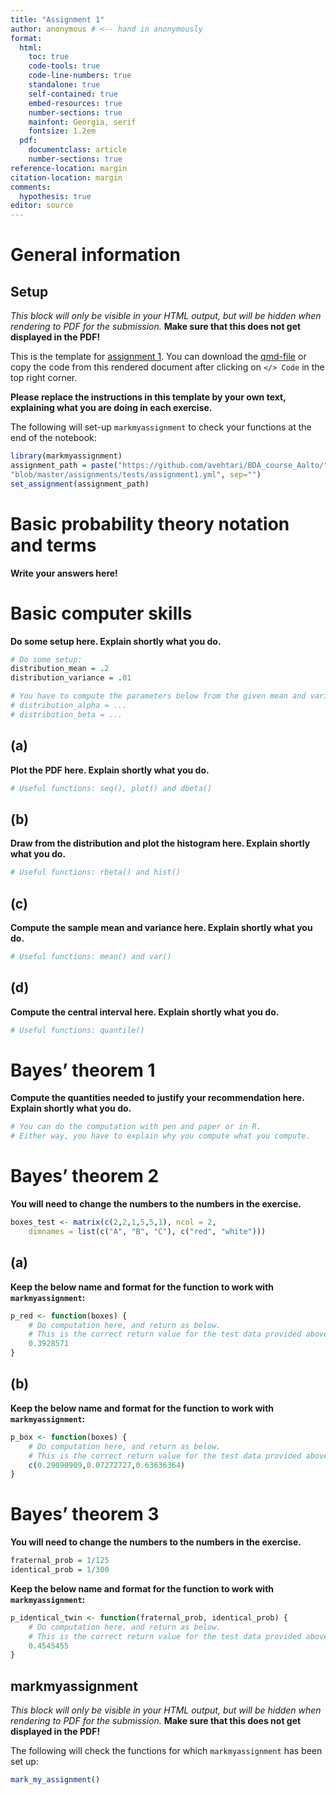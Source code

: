 ```yaml
---
title: "Assignment 1"
author: anonymous # <-- hand in anonymously
format: 
  html:
    toc: true
    code-tools: true
    code-line-numbers: true
    standalone: true
    self-contained: true
    embed-resources: true  
    number-sections: true
    mainfont: Georgia, serif
    fontsize: 1.2em
  pdf:  
    documentclass: article
    number-sections: true
reference-location: margin
citation-location: margin 
comments:
  hypothesis: true
editor: source
---
```



# General information    

:::: {.content-hidden when-format="pdf"}
::: {.callout-warning collapse=false}
   
## Setup 


*This block will only be visible in your HTML output, but will be hidden when rendering to PDF for the submission.*
**Make sure that this does not get displayed in the PDF!**
            



This is the template for [assignment 1](assignment1.html). You can download the [qmd-file](https://raw.githubusercontent.com/avehtari/BDA_course_Aalto/gh-pages/assignments/template1.qmd) or copy the code from this rendered document after clicking on `</> Code` in the top right corner.

**Please replace the instructions in this template by your own text, explaining what you are doing in each exercise.** 

The following will set-up `markmyassignment` to check your functions at the end of the notebook:
 
```r
library(markmyassignment) 
assignment_path = paste("https://github.com/avehtari/BDA_course_Aalto/",
"blob/master/assignments/tests/assignment1.yml", sep="")
set_assignment(assignment_path)   
```       

:::
::::


# Basic probability theory notation and terms  

 
**Write your answers here!** 
   


# Basic computer skills

**Do some setup here. Explain shortly what you do.**
```r
# Do some setup:
distribution_mean = .2
distribution_variance = .01

# You have to compute the parameters below from the given mean and variance
# distribution_alpha = ...
# distribution_beta = ...
```


## (a)


**Plot the PDF here. Explain shortly what you do.**
```r
# Useful functions: seq(), plot() and dbeta()
```


## (b)


**Draw from the distribution and plot the histogram here. Explain shortly what you do.**
```r
# Useful functions: rbeta() and hist()
```


## (c)


**Compute the sample mean and variance here. Explain shortly what you do.**
```r
# Useful functions: mean() and var()
```


## (d)


**Compute the central interval here. Explain shortly what you do.**
```r
# Useful functions: quantile()
```


# Bayes' theorem 1   



**Compute the quantities needed to justify your recommendation here. Explain shortly what you do.**
```r
# You can do the computation with pen and paper or in R. 
# Either way, you have to explain why you compute what you compute.
```


# Bayes' theorem 2

**You will need to change the numbers to the numbers in the exercise.**
```r
boxes_test <- matrix(c(2,2,1,5,5,1), ncol = 2,
    dimnames = list(c("A", "B", "C"), c("red", "white")))
```


## (a)


**Keep the below name and format for the function to work with `markmyassignment`:**
```r
p_red <- function(boxes) {
    # Do computation here, and return as below.
    # This is the correct return value for the test data provided above.
    0.3928571
}
```


## (b)


**Keep the below name and format for the function to work with `markmyassignment`:**
```r
p_box <- function(boxes) {
    # Do computation here, and return as below.
    # This is the correct return value for the test data provided above.
    c(0.29090909,0.07272727,0.63636364)
}
```


# Bayes' theorem 3 



**You will need to change the numbers to the numbers in the exercise.**
```r
fraternal_prob = 1/125
identical_prob = 1/300
```
**Keep the below name and format for the function to work with `markmyassignment`:**
```r
p_identical_twin <- function(fraternal_prob, identical_prob) {
    # Do computation here, and return as below.
    # This is the correct return value for the test data provided above.
    0.4545455
}
```



:::: {.content-hidden when-format="pdf"}
::: {.callout-warning collapse=false}

## markmyassignment


*This block will only be visible in your HTML output, but will be hidden when rendering to PDF for the submission.*
**Make sure that this does not get displayed in the PDF!**
            


The following will check the functions for which `markmyassignment` has been set up:
 
```r
mark_my_assignment()  
```      

:::
::::

